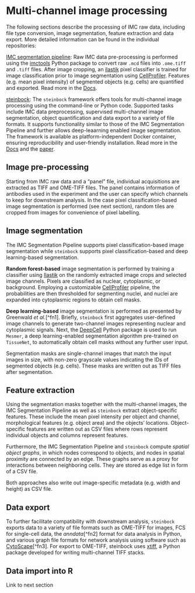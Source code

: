 # Multi-channel image processing {#processing}

The following sections describe the processing of IMC raw data, including file
type conversion, image segmentation, feature extraction and data export. More
detailed information can be found in the individual repositories:

[IMC segmentation
pipeline](https://github.com/BodenmillerGroup/ImcSegmentationPipeline): Raw IMC
data pre-processing is performed using the
[imctools](https://github.com/BodenmillerGroup/imctools) Python package to
convert raw `.mcd` files into `.ome.tiff` and `.tiff` files. After image
cropping, an [ilastik](https://www.ilastik.org/) pixel classifier is trained for
image classification prior to image segmentation using
[CellProfiler](https://cellprofiler.org/). Features (e.g. mean pixel intensity)
of segmented objects (e.g. cells) are quantified and exported. Read more in the
[Docs](https://github.com/BodenmillerGroup/ImcSegmentationPipeline/blob/main/scripts/imc_preprocessing.ipynb).

[steinbock](https://github.com/BodenmillerGroup/steinbock): The `steinbock`
framework offers tools for multi-channel image processing using the command-line
or Python code. Supported tasks include IMC data preprocessing, supervised
multi-channel image segmentation, object quantification and data export to a
variety of file formats. It supports functionality similar to those of the IMC
Segmentation Pipeline and further allows deep-leaarning enabled image
segmentation. The framework is available as platform-independent Docker
container, ensuring reproducibility and user-friendly installation. Read more in
the [Docs](https://bodenmillergroup.github.io/steinbock/latest/) and the
[paper](https://www.biorxiv.org/content/10.1101/2021.11.12.468357v1).

## Image pre-processing 

Starting from IMC raw data and a "panel" file, individual acquisitions are
extracted as TIFF and OME-TIFF files. The panel contains information of
antibodies used in the experiment and the user can specify which channels to
keep for downstream analysis. In the case pixel classification-based image
segmentation is performed (see next section), random tiles are cropped from
images for convenience of pixel labelling.

## Image segmentation

The IMC Segmentation Pipeline supports pixel classification-based image
segmentation while `steinbock` supports pixel classification-based and deep
learning-based segmentation.

**Random forest-based** image segmentation is performed by training a classifier
using [Ilastik](https://www.ilastik.org/) on the randomly extracted image crops
and selected image channels. Pixels are classified as nuclear, cytoplasmic, or
background. Employing a customizable [CellProfiler](https://cellprofiler.org/)
pipeline, the probabilities are then thresholded for segmenting nuclei, and
nuclei are expanded into cytoplasmic regions to obtain cell masks.

**Deep learning-based** image segmentation is performed as presented by
Greenwald _et al._[^fn1]. Briefly, `steinbock` first aggregates user-defined
image channels to generate two-channel images representing nuclear and
cytoplasmic signals. Next, the
[DeepCell](https://github.com/vanvalenlab/intro-to-deepcell) Python package is
used to run `Mesmer`, a deep learning-enabled segmentation algorithm pre-trained
on `TissueNet`, to automatically obtain cell masks without any further user
input.

Segmentation masks are single-channel images that match the input images in
size, with non-zero grayscale values indicating the IDs of segmented objects
(e.g. cells). These masks are written out as TIFF files after segmentation.

## Feature extraction

Using the segmentation masks together with the multi-channel images, the IMC
Segmentation Pipeline as well as `steinbock` extract object-specific features.
These include the mean pixel intensity per object and channel, morphological
features (e.g. object area) and the objects' locations. Object-specific features
are written out as CSV files where rows represent individual objects and columns
represent features.

Furthermore, the IMC Segmentation Pipeline and `steinbock` compute _spatial
object graphs_, in which nodes correspond to objects, and nodes in spatial
proximity are connected by an edge. These graphs serve as a proxy for
interactions between neighboring cells. They are stored as edge list in form of
a CSV file.

Both approaches also write out image-specific metadata (e.g. width and height)
as CSV file.

## Data export

To further facilitate compatibility with downstream analysis, `steinbock`
exports data to a variety of file formats such as OME-TIFF for images, FCS for
single-cell data, the _anndata_[^fn2] format for data analysis in Python, and
various graph file formats for network analysis using software such as
[CytoScape](https://cytoscape.org/)[^fn3]. For export to OME-TIFF, steinbock
uses [xtiff](https://github.com/BodenmillerGroup/xtiff), a Python package
developed for writing multi-channel TIFF stacks.

## Data import into R

Link to next section






